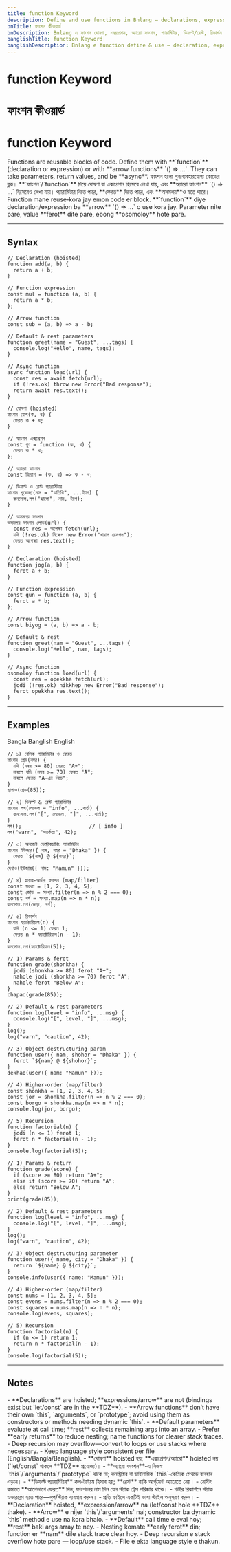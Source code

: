 ```yaml
---
title: function Keyword
description: Define and use functions in Bnlang — declarations, expressions, arrow functions, parameters, defaults, rest, recursion, and async.
bnTitle: ফাংশন কীওয়ার্ড
bnDescription: Bnlang এ ফাংশন ঘোষণা, এক্সপ্রেশন, অ্যারো ফাংশন, প্যারামিটার, ডিফল্ট/রেস্ট, রিকার্শন ও অসমলয় ফাংশন।
banglishTitle: function Keyword
banglishDescription: Bnlang e function define & use — declaration, expression, arrow, params, default/rest, recursion, async.
---
```


# <I18nEnglish>function Keyword</I18nEnglish>
# <I18nBangla>ফাংশন কীওয়ার্ড</I18nBangla>
# <I18nBanglish>function Keyword</I18nBanglish>

<I18nEnglish>
Functions are reusable blocks of code.  
Define them with **`function`** (declaration or expression) or with **arrow functions** `() => ...`.  
They can take parameters, return values, and be **async**.
</I18nEnglish>

<I18nBangla>
ফাংশন হলো পুনঃব্যবহারযোগ্য কোডের ব্লক।  
**`ফাংশন`/`function`** দিয়ে ঘোষণা বা এক্সপ্রেশন হিসেবে লেখা যায়, এবং **অ্যারো ফাংশন** `() => ...` হিসেবেও লেখা যায়।  
প্যারামিটার নিতে পারে, **ফেরত** দিতে পারে, এবং **অসমলয়**ও হতে পারে।
</I18nBangla>

<I18nBanglish>
Function mane reuse‑kora jay emon code er block.  
**`function`** diye declaration/expression ba **arrow** `() => ...` o use kora jay.  
Parameter nite pare, value **ferot** dite pare, ebong **osomoloy** hote pare.
</I18nBanglish>

---

## Syntax

<I18nEnglish>

```bnl
// Declaration (hoisted)
function add(a, b) {
  return a + b;
}

// Function expression
const mul = function (a, b) {
  return a * b;
};

// Arrow function
const sub = (a, b) => a - b;

// Default & rest parameters
function greet(name = "Guest", ...tags) {
  console.log("Hello", name, tags);
}

// Async function
async function load(url) {
  const res = await fetch(url);
  if (!res.ok) throw new Error("Bad response");
  return await res.text();
}
```
</I18nEnglish>

<I18nBangla>

```bnl
// ঘোষণা (hoisted)
ফাংশন যোগ(ক, খ) {
  ফেরত ক + খ;
}

// ফাংশন এক্সপ্রেশন
const গুণ = function (ক, খ) {
  ফেরত ক * খ;
};

// অ্যারো ফাংশন
const বিয়োগ = (ক, খ) => ক - খ;

// ডিফল্ট ও রেস্ট প্যারামিটার
ফাংশন শুভেচ্ছা(নাম = "অতিথি", ...ট্যাগ) {
  কনসোল.লগ("হ্যালো", নাম, ট্যাগ);
}

// অসমলয় ফাংশন
অসমলয় ফাংশন লোড(url) {
  const res = অপেক্ষা fetch(url);
  যদি (!res.ok) নিক্ষেপ new Error("খারাপ রেসপন্স");
  ফেরত অপেক্ষা res.text();
}
```
</I18nBangla>

<I18nBanglish>

```bnl
// Declaration (hoisted)
function jog(a, b) {
  ferot a + b;
}

// Function expression
const gun = function (a, b) {
  ferot a * b;
};

// Arrow function
const biyog = (a, b) => a - b;

// Default & rest
function greet(nam = "Guest", ...tags) {
  console.log("Hello", nam, tags);
}

// Async function
osomoloy function load(url) {
  const res = opekkha fetch(url);
  jodi (!res.ok) nikkhep new Error("Bad response");
  ferot opekkha res.text();
}
```
</I18nBanglish>

---

## Examples

<Tabs defaultValue="bangla" className="w-full">
  <TabsList>
    <TabsTrigger value="bangla">Bangla</TabsTrigger>
    <TabsTrigger value="banglish">Banglish</TabsTrigger>
    <TabsTrigger value="english">English</TabsTrigger>
  </TabsList>

  <TabsContent value="bangla">

```bnl
// ১) বেসিক প্যারামিটার ও ফেরত
ফাংশন গ্রেড(নম্বর) {
  যদি (নম্বর >= 80) ফেরত "A+";
  নাহলে যদি (নম্বর >= 70) ফেরত "A";
  নাহলে ফেরত "A-এর নিচে";
}
ছাপাও(গ্রেড(85));

// ২) ডিফল্ট & রেস্ট প্যারামিটার
ফাংশন লগ(লেভেল = "info", ...বার্তা) {
  কনসোল.লগ("[", লেভেল, "]", ...বার্তা);
}
লগ();                      // [ info ]
লগ("warn", "সতর্কতা", 42);

// ৩) অবজেক্ট ডেস্ট্রাকচারিং প্যারামিটার
ফাংশন ইউজার({ নাম, শহর = "Dhaka" }) {
  ফেরত `${নাম} @ ${শহর}`;
}
দেখাও(ইউজার({ নাম: "Mamun" }));

// ৪) হায়ার‑অর্ডার ফাংশন (map/filter)
const সংখ্যা = [1, 2, 3, 4, 5];
const জোড় = সংখ্যা.filter(n => n % 2 === 0);
const বর্গ = সংখ্যা.map(n => n * n);
কনসোল.লগ(জোড়, বর্গ);

// ৫) রিকার্শন
ফাংশন ফ্যাক্টোরিয়াল(n) {
  যদি (n <= 1) ফেরত 1;
  ফেরত n * ফ্যাক্টোরিয়াল(n - 1);
}
কনসোল.লগ(ফ্যাক্টোরিয়াল(5));
```
  </TabsContent>

  <TabsContent value="banglish">

```bnl
// 1) Params & ferot
function grade(shonkha) {
  jodi (shonkha >= 80) ferot "A+";
  nahole jodi (shonkha >= 70) ferot "A";
  nahole ferot "Below A";
}
chapao(grade(85));

// 2) Default & rest parameters
function log(level = "info", ...msg) {
  console.log("[", level, "]", ...msg);
}
log();
log("warn", "caution", 42);

// 3) Object destructuring param
function user({ nam, shohor = "Dhaka" }) {
  ferot `${nam} @ ${shohor}`;
}
dekhao(user({ nam: "Mamun" }));

// 4) Higher‑order (map/filter)
const shonkha = [1, 2, 3, 4, 5];
const jor = shonkha.filter(n => n % 2 === 0);
const borgo = shonkha.map(n => n * n);
console.log(jor, borgo);

// 5) Recursion
function factorial(n) {
  jodi (n <= 1) ferot 1;
  ferot n * factorial(n - 1);
}
console.log(factorial(5));
```
  </TabsContent>

  <TabsContent value="english">

```bnl
// 1) Params & return
function grade(score) {
  if (score >= 80) return "A+";
  else if (score >= 70) return "A";
  else return "Below A";
}
print(grade(85));

// 2) Default & rest parameters
function log(level = "info", ...msg) {
  console.log("[", level, "]", ...msg);
}
log();
log("warn", "caution", 42);

// 3) Object destructuring parameter
function user({ name, city = "Dhaka" }) {
  return `${name} @ ${city}`;
}
console.info(user({ name: "Mamun" }));

// 4) Higher‑order (map/filter)
const nums = [1, 2, 3, 4, 5];
const evens = nums.filter(n => n % 2 === 0);
const squares = nums.map(n => n * n);
console.log(evens, squares);

// 5) Recursion
function factorial(n) {
  if (n <= 1) return 1;
  return n * factorial(n - 1);
}
console.log(factorial(5));
```
  </TabsContent>
</Tabs>

---

## Notes

<I18nEnglish>
- **Declarations** are hoisted; **expressions/arrow** are not (bindings exist but `let/const` are in the **TDZ**).  
- **Arrow functions** don’t have their own `this`, `arguments`, or `prototype`; avoid using them as constructors or methods needing dynamic `this`.  
- **Default parameters** evaluate at call time; **rest** collects remaining args into an array.  
- Prefer **early returns** to reduce nesting; name functions for clearer stack traces.  
- Deep recursion may overflow—convert to loops or use stacks where necessary.  
- Keep language style consistent per file (English/Bangla/Banglish).
</I18nEnglish>

<I18nBangla>
- **ঘোষণা** hoisted হয়; **এক্সপ্রেশন/অ্যারো** hoisted নয় (`let/const` থাকলে **TDZ** প্রযোজ্য)।  
- **অ্যারো ফাংশন**‑এ নিজস্ব `this`/`arguments`/`prototype` থাকে না; কনস্ট্রাক্টর বা ডাইনামিক `this`‑কেন্দ্রিক মেথডে ব্যবহার এড়ান।  
- **ডিফল্ট প্যারামিটার** কল‑টাইমে হিসাব হয়; **রেস্ট** বাকি আর্গুমেন্ট অ্যারেতে নেয়।  
- নেস্টিং কমাতে **আগেভাগে ফেরত** দিন; ফাংশনের নাম দিন যেন স্ট্যাক ট্রেস পরিষ্কার থাকে।  
- গভীর রিকার্শনে স্ট্যাক ওভারফ্লো হতে পারে—লুপ/স্ট্যাক ব্যবহার করুন।  
- প্রতি ফাইলে একটিই ভাষা স্টাইল অনুসরণ করুন।
</I18nBangla>

<I18nBanglish>
- **Declaration** hoisted, **expression/arrow** na (let/const hole **TDZ** thake).  
- **Arrow** e nijer `this`/`arguments` nai; constructor ba dynamic `this` method e use na kora bhalo.  
- **Default** call time e eval hoy; **rest** baki args array te ney.  
- Nesting komate **early ferot** din; function er **nam** dile stack trace clear hoy.  
- Deep recursion e stack overflow hote pare — loop/use stack.  
- File e ekta language style e thakun.
</I18nBanglish>
